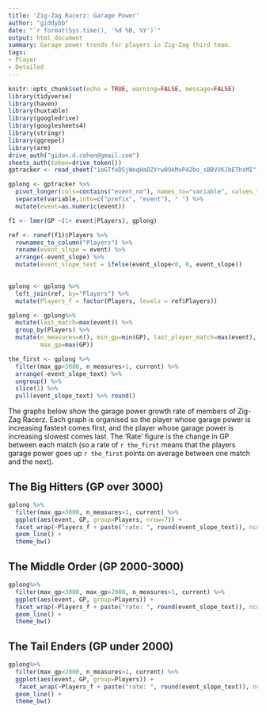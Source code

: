 ```yaml
---
title: 'Zig-Zag Racerz: Garage Power'
author: "giddybb"
date: "`r format(Sys.time(), '%d %B, %Y')`"
output: html_document
summary: Garage power trends for players in Zig-Zag third team.
tags:
- Player
- Detailed
---
```


```r
knitr::opts_chunk$set(echo = TRUE, warning=FALSE, message=FALSE)
library(tidyverse)
library(haven)
library(huxtable)
library(googledrive)
library(googlesheets4)
library(stringr)
library(ggrepel)
library(arm)
drive_auth("gidon.d.cohen@gmail.com")
sheets_auth(token=drive_token())
gptracker <- read_sheet("1oGTfeDSjWoqHaOZYrw09kMxP42bo_sBBVVKJbEThsMI", sheet=5)

```

```r
gplong <- gptracker %>% 
  pivot_longer(cols=contains("event_no"), names_to="variable", values_to="GP", values_drop_na = TRUE ) %>%
  separate(variable,into=c("prefix", "event"), " ") %>%
  mutate(event=as.numeric(event))

```
```r
f1 <- lmer(GP ~(1+ event|Players), gplong)

ref <- ranef(f1)$Players %>%
  rownames_to_column("Players") %>%
  rename(event_slope = event) %>%
  arrange(-event_slope) %>%
  mutate(event_slope_text = ifelse(event_slope<0, 0, event_slope))
  

gplong <- gplong %>%
  left_join(ref, by="Players") %>%
  mutate(Players_f = factor(Players, levels = ref$Players))

gplong <- gplong%>%
  mutate(last_match=max(event)) %>%
  group_by(Players) %>%
  mutate(n_measures=n(), min_gp=min(GP), last_player_match=max(event), current=last_player_match==last_match,
         max_gp=max(GP)) 

the_first <- gplong %>%
  filter(max_gp>3000, n_measures>1, current) %>%
  arrange(-event_slope_text) %>%
  ungroup() %>%
  slice(1) %>%
  pull(event_slope_text) %>% round()

```

The graphs below show the garage power growth rate of members of Zig-Zag Racerz. Each graph is organised so the player whose garage power is increasing fastest comes first, and the player whose garage power is increasing slowest comes last. The 'Rate' figure is the change in GP between each match (so a rate of `r the_first` means that the players garage power goes up `r the_first` points on average between one match and the next).

## The Big Hitters (GP over 3000)

```r


gplong %>%
  filter(max_gp>3000, n_measures>1, current) %>%
  ggplot(aes(event, GP, group=Players, nrow=7)) +
  facet_wrap(~Players_f + paste("rate: ", round(event_slope_text)), ncol=7)+
  geom_line() +
  theme_bw()
```

## The Middle Order (GP 2000-3000)

```r
gplong%>%
  filter(max_gp<3000, max_gp>2000, n_measures>1, current) %>%
  ggplot(aes(event, GP, group=Players)) +
  facet_wrap(~Players_f + paste("rate: ", round(event_slope_text)), ncol=7)+
  geom_line() +
  theme_bw()
```


## The Tail Enders (GP under 2000)

```r
gplong%>%
  filter(max_gp<2000, n_measures>1, current) %>%
  ggplot(aes(event, GP, group=Players)) +
   facet_wrap(~Players_f + paste("rate: ", round(event_slope_text)), ncol=7)+
  geom_line() +
  theme_bw()
```

